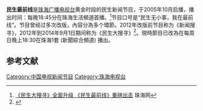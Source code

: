 {{In-progress tvshow|民生最前线}}
{{電視節目信息框
| 名稱 = 民生最前线
| 圖片 = 
| 分類 = 民生新闻
| 地區 = {{CHN}}[[广东省|广东省]][[珠海市|珠海市]]
| 语言 = 普通话
| 製片人 = 珠海电视台新闻中心
| 每集長 = 30分鐘<small>（含广告）</small>
| 主持 = 魏磊、刘柏麟、<br>桂嘉晨、张晖
| 頻道 = 珠海电视台新聞綜合频道
| 開始 = 2005年10月
| 結束 = 至今
}}

'''民生最前线'''是[[珠海广播电视台|珠海广播电视台]]黄金时段的民生新闻节目，于2005年10月启播，播出时间：每晚18:45分在珠海生活頻道首播。<ref name="ms">[http://www.n21.cc/xw/zh/2014-8-30/content_93159.shtml 《民生大搜寻》全面升级 《民生最前线》重磅出击] {{webarchive|url=https://web.archive.org/web/20140904230319/http://www.n21.cc/xw/zh/2014-8-30/content_93159.shtml |date=2014-09-04 }}珠海网</ref>节目口号是“民生无小事，我在最前线”。节目曾经过多次改版，內容分為多个環節。2012年改版前节目称为《新闻搜寻》，2012年到2014年9月1日期间称为《民生大搜寻》<ref name="hd">{{Cite web |url=http://bc0.tech-ex.com/news/00515685.html |title=珠海广播电视台高清频道正式开播 |access-date=2014-09-03 |archive-url=https://web.archive.org/web/20150122061336/http://bc0.tech-ex.com/news/00515685.html |archive-date=2015-01-22 |dead-url=yes }}</ref>。現時節目已改為在每周日晚上18:30在珠海1套 (新聞綜合頻道) 播出。

==参考文献==
{{reflist}}

[[Category:中国电视新闻节目|Category:中国电视新闻节目]]
[[Category:珠海电视台|Category:珠海电视台]]
{{电视小作品}}